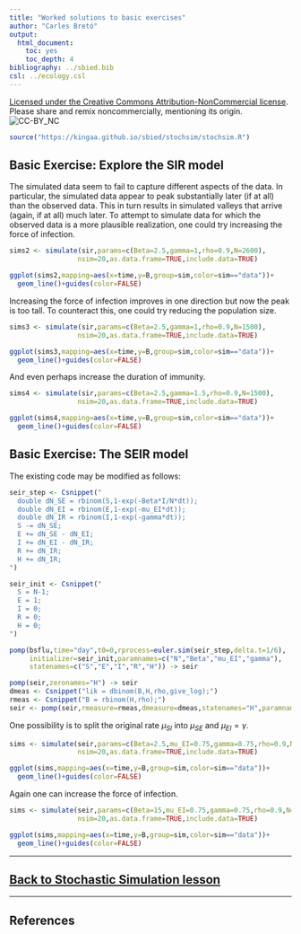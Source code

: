 ```yaml
---
title: "Worked solutions to basic exercises"
author: "Carles Bretó"
output:
  html_document:
    toc: yes
    toc_depth: 4
bibliography: ../sbied.bib
csl: ../ecology.csl
---
```


[Licensed under the Creative Commons Attribution-NonCommercial license](http://creativecommons.org/licenses/by-nc/4.0/).
Please share and remix noncommercially, mentioning its origin.  
![CC-BY_NC](../graphics/cc-by-nc.png)


```r
source("https://kingaa.github.io/sbied/stochsim/stochsim.R")
```

## Basic Exercise: Explore the SIR model

The simulated data seem to fail to capture different aspects of the data. In particular, the simulated data appear to peak substantially later (if at all) than the observed data. This in turn results in simulated valleys that arrive (again, if at all) much later. To attempt to simulate data for which the observed data is a more plausible realization, one could try increasing the force of infection.

```r
sims2 <- simulate(sir,params=c(Beta=2.5,gamma=1,rho=0.9,N=2600),
                 nsim=20,as.data.frame=TRUE,include.data=TRUE)

ggplot(sims2,mapping=aes(x=time,y=B,group=sim,color=sim=="data"))+
  geom_line()+guides(color=FALSE)
```

Increasing the force of infection improves in one direction but now the peak is too tall. To counteract this, one could try reducing the population size.

```r
sims3 <- simulate(sir,params=c(Beta=2.5,gamma=1,rho=0.9,N=1500),
                 nsim=20,as.data.frame=TRUE,include.data=TRUE)

ggplot(sims3,mapping=aes(x=time,y=B,group=sim,color=sim=="data"))+
  geom_line()+guides(color=FALSE)
```

And even perhaps increase the duration of immunity.

```r
sims4 <- simulate(sir,params=c(Beta=2.5,gamma=1.5,rho=0.9,N=1500),
                 nsim=20,as.data.frame=TRUE,include.data=TRUE)

ggplot(sims4,mapping=aes(x=time,y=B,group=sim,color=sim=="data"))+
  geom_line()+guides(color=FALSE)
```

## Basic Exercise: The SEIR model

The existing code may be modified as follows:

```r
seir_step <- Csnippet("
  double dN_SE = rbinom(S,1-exp(-Beta*I/N*dt));
  double dN_EI = rbinom(E,1-exp(-mu_EI*dt));
  double dN_IR = rbinom(I,1-exp(-gamma*dt));
  S -= dN_SE;
  E += dN_SE - dN_EI;
  I += dN_EI - dN_IR;
  R += dN_IR;
  H += dN_IR;
")

seir_init <- Csnippet("
  S = N-1;
  E = 1;
  I = 0;
  R = 0;
  H = 0;
")

pomp(bsflu,time="day",t0=0,rprocess=euler.sim(seir_step,delta.t=1/6),
     initializer=seir_init,paramnames=c("N","Beta","mu_EI","gamma"),
     statenames=c("S","E","I","R","H")) -> seir

pomp(seir,zeronames="H") -> seir
dmeas <- Csnippet("lik = dbinom(B,H,rho,give_log);")
rmeas <- Csnippet("B = rbinom(H,rho);")
seir <- pomp(seir,rmeasure=rmeas,dmeasure=dmeas,statenames="H",paramnames="rho")
```

One possibility is to split the original rate $\mu_{SI}$ into $\mu_{SE}$ and $\mu_{EI}=\gamma$. 

```r
sims <- simulate(seir,params=c(Beta=2.5,mu_EI=0.75,gamma=0.75,rho=0.9,N=1500),
                 nsim=20,as.data.frame=TRUE,include.data=TRUE)

ggplot(sims,mapping=aes(x=time,y=B,group=sim,color=sim=="data"))+
  geom_line()+guides(color=FALSE)
```

Again one can increase the force of infection. 

```r
sims <- simulate(seir,params=c(Beta=15,mu_EI=0.75,gamma=0.75,rho=0.9,N=1500),
                 nsim=20,as.data.frame=TRUE,include.data=TRUE)

ggplot(sims,mapping=aes(x=time,y=B,group=sim,color=sim=="data"))+
  geom_line()+guides(color=FALSE)
```


----------------------------

## [Back to Stochastic Simulation lesson](./stochsim.html)

----------------------------

## References
